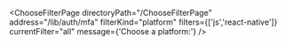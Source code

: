 


<ChooseFilterPage
    directoryPath="/ChooseFilterPage"
    address="/lib/auth/mfa"
    filterKind="platform"
    filters={['js','react-native']}
    currentFilter="all"
    message={'Choose a platform:'}
/>

